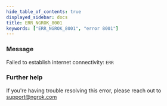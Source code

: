 ```yaml
---
hide_table_of_contents: true
displayed_sidebar: docs
title: ERR_NGROK_8001
keywords: ["ERR_NGROK_8001", "error 8001"]
---
```


### Message

Failed to establish internet connectivity: `ERR`

### Further help

If you're having trouble resolving this error, please reach out to [support@ngrok.com](mailto:support@ngrok.com?subject=Help%20with%20ERR_NGROK_8001)
